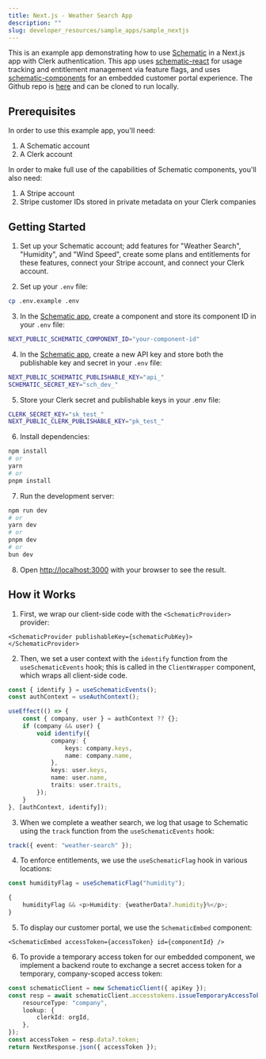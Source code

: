 ```yaml
---
title: Next.js - Weather Search App
description: ""
slug: developer_resources/sample_apps/sample_nextjs
---
```


This is an example app demonstrating how to use [Schematic](https://schematichq.com) in a Next.js app with Clerk authentication. This app uses [schematic-react](https://github.com/schematichq/schematic-js/tree/main/react) for usage tracking and entitlement management via feature flags, and uses [schematic-components](https://github.com/schematichq/schematic-js/tree/main/components) for an embedded customer portal experience. The Github repo is [here](https://github.com/SchematicHQ/schematic-next-example) and can be cloned to run locally.

## Prerequisites

In order to use this example app, you'll need:

1. A Schematic account
2. A Clerk account

In order to make full use of the capabilities of Schematic components, you'll also need:

1. A Stripe account
2. Stripe customer IDs stored in private metadata on your Clerk companies

## Getting Started

1. Set up your Schematic account; add features for "Weather Search", "Humidity", and "Wind Speed", create some plans and entitlements for these features, connect your Stripe account, and connect your Clerk account.

2. Set up your `.env` file:

```bash
cp .env.example .env
```

3. In the [Schematic app](https://app.schematichq.com), create a component and store its component ID in your `.env` file:

```bash
NEXT_PUBLIC_SCHEMATIC_COMPONENT_ID="your-component-id"
```

4. In the [Schematic app](https://app.schematichq.com), create a new API key and store both the publishable key and secret in your `.env` file:

```bash
NEXT_PUBLIC_SCHEMATIC_PUBLISHABLE_KEY="api_"
SCHEMATIC_SECRET_KEY="sch_dev_"
```

5. Store your Clerk secret and publishable keys in your .env file:

```bash
CLERK_SECRET_KEY="sk_test_"
NEXT_PUBLIC_CLERK_PUBLISHABLE_KEY="pk_test_"
```

6. Install dependencies:

```bash
npm install
# or
yarn
# or
pnpm install
```

7. Run the development server:

```bash
npm run dev
# or
yarn dev
# or
pnpm dev
# or
bun dev
```

8. Open [http://localhost:3000](http://localhost:3000) with your browser to see the result.

## How it Works

1. First, we wrap our client-side code with the `<SchematicProvider>` provider:

```tsx
<SchematicProvider publishableKey={schematicPubKey}></SchematicProvider>
```

2. Then, we set a user context with the `identify` function from the `useSchematicEvents` hook; this is called in the `ClientWrapper` component, which wraps all client-side code.

```ts
const { identify } = useSchematicEvents();
const authContext = useAuthContext();

useEffect(() => {
    const { company, user } = authContext ?? {};
    if (company && user) {
        void identify({
            company: {
                keys: company.keys,
                name: company.name,
            },
            keys: user.keys,
            name: user.name,
            traits: user.traits,
        });
    }
}, [authContext, identify]);
```

3. When we complete a weather search, we log that usage to Schematic using the `track` function from the `useSchematicEvents` hook:

```ts
track({ event: "weather-search" });
```

4. To enforce entitlements, we use the `useSchematicFlag` hook in various locations:

```ts
const humidityFlag = useSchematicFlag("humidity");

{
    humidityFlag && <p>Humidity: {weatherData?.humidity}%</p>;
}
```

5. To display our customer portal, we use the `SchematicEmbed` component:

```tsx
<SchematicEmbed accessToken={accessToken} id={componentId} />
```

6. To provide a temporary access token for our embedded component, we implement a backend route to exchange a secret access token for a temporary, company-scoped access token:

```ts
const schematicClient = new SchematicClient({ apiKey });
const resp = await schematicClient.accesstokens.issueTemporaryAccessToken({
    resourceType: "company",
    lookup: {
        clerkId: orgId,
    },
});
const accessToken = resp.data?.token;
return NextResponse.json({ accessToken });
```
